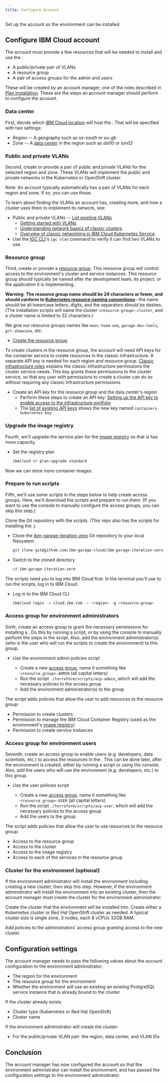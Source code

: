 ```yaml
---
title: Configure Account
---
```



<PageDescription>

Set up the account so the environment can be installed

</PageDescription>

## Configure IBM Cloud account

The account must provide a few resources that will be needed to install and use the <Globals name="env" />:
- A public/private pair of VLANs
- A resource group
- A pair of access groups for the admin and users

These will be created by an account manager, one of the roles described in [Plan Installation](/admin/plan-installation). These are the steps an account manager should perform to configure the account.


### Data center

First, decide which [IBM Cloud location](https://cloud.ibm.com/docs/overview?topic=overview-zero-downtime#ov_intro_reg "Locations for resource deployment") will host the <Globals name="env" />. That will be specified with two settings:
- Region -- A geography such as *us-south* or *eu-gb*
- Zone -- A [data center](https://cloud.ibm.com/docs/overview?topic=overview-zero-downtime#data_center) in the region such as *dal10* or *lon02*


### Public and private VLANs

Second, create or provide a pair of public and private VLANs for the selected region and zone. These VLANs will implement the public and private networks in the Kubernetes or OpenShift cluster.

<InlineNotification>

Note: An account typically automatically has a pair of VLANs for each region and zone. If so, you can use those.

</InlineNotification>

To learn about finding the VLANs an account has, creating more, and how a cluster uses them to implement its network, see:

- Public and private VLANs -- [List existing VLANs](https://cloud.ibm.com/classic/network/vlans)
    - [Getting started with VLANs](https://cloud.ibm.com/docs/infrastructure/vlans)
    - [Understanding network basics of classic clusters](https://cloud.ibm.com/docs/containers?topic=containers-plan_clusters#plan_basics)
    - [Overview of classic networking in IBM Cloud Kubernetes Service](https://cloud.ibm.com/docs/containers?topic=containers-subnets#basics)
- Use the [IGC CLI](/getting-started/cli)'s `igc vlan` command to verify it can find two VLANs to use


### Resource group

Third, create or provide a [resource group](https://cloud.ibm.com/docs/resources?topic=resources-rgs). This resource group will control access to the environment's cluster and service instances. This resource group should typically be named after the development team, its project, or the application it is implementing.

<InlineNotification kind="warning">

**Warning**: **The resource group name should be 24 characters or fewer, and should conform to [Kubernetes resource naming conventions](https://kubernetes.io/docs/concepts/overview/working-with-objects/names/#names)**--the name should be all lowercase letters, digits, and the separators should be dashes. (The <Globals name="shortName" /> installation scripts will name the cluster `<resource-group>-cluster`, and a cluster name is limited to 32 characters.)

</InlineNotification>

We give our resource groups names like `mooc-team-one`, `garage-dev-tools`, `gct-showcase`, etc.

- [Create the resource group](https://cloud.ibm.com/account/resource-groups)

To create clusters in the resource group, the account will need API keys for the container service to create resources in the classic infrastructure. A separate API key is needed for each region and resource group. [Classic infrastructure roles](https://cloud.ibm.com/docs/containers?topic=containers-access_reference#infra) explains the classic infrastructure permissions the cluster service needs. This key grants these permissions to the cluster service, so that any user with permissions to create a cluster can do so without requiring any classic infrastructure permissions.

- Create an API key for the resource group and the data center's region
    - Perform these steps to create an API key: [Setting up the API key to enable access to the infrastructure portfolio](https://cloud.ibm.com/docs/containers?topic=containers-users#api_key)
    - The [list of existing API keys](https://cloud.ibm.com/iam/apikeys) shows the new key named `containers-kubernetes-key`


### Upgrade the image registry

Fourth, we'll upgrade the service plan for the [image registry](/guides/image-registry) so that is has more capacity.

- Set the registry plan

    ```bash
    ibmcloud cr plan-upgrade standard
    ```

Now we can store more container images.


### Prepare to run scripts

Fifth, we'll use some scripts in the steps below to help create access groups. Here, we'll download the scripts and prepare to run them. (If you want to use the console to manually configure the access groups, you can skip this step.)

Clone the Git repository with the scripts. (This repo also has the scripts for installing the <Globals name="env" />.)

- Clone the [ibm-garage-iteration-zero](https://github.com/ibm-garage-cloud/ibm-garage-iteration-zero) Git repository to your local filesystem
    ```bash
    git clone git@github.com:ibm-garage-cloud/ibm-garage-iteration-zero.git
    ```

- Switch to the cloned directory
    ```bash
    cd ibm-garage-iteration-zero
    ```

The scripts need you to log into IBM Cloud first. In the terminal you'll use to run the scripts, log in to IBM Cloud.

- Log in to the IBM Cloud CLI
    ```bash
    ibmcloud login -a cloud.ibm.com -r <region> -g <resource-group>
    ```


### Access group for environment administrators

Sixth, create an access group to grant the necessary permissions for installing a <Globals name="env" />. Do this by running a script, or by using the console to manually perform the steps in the script. Also, add the environment administrator(s) (who is the user who will run the scripts to create the environment) to this group.

- Use the environment admin policies script

    - Create a new [access group](https://cloud.ibm.com/docs/iam?topic=iam-account_setup), name it something like `<resource_group>-ADMIN` (all capital letters)
    - Run the script `./terraform/scripts/acp-admin`, which will add the necessary policies to the access group
    - Add the environment administrator(s) to the group

The script adds policies that allow the user to add resources to the resource group:
- Permission to create clusters
- Permission to manage the IBM Cloud Container Registry (used as the environment's [image registry](/guides/image-registry))
- Permission to create service instances


### Access group for environment users

Seventh, create an access group to enable users (e.g. developers, data scientists, etc.) to access the resources in the <Globals name="env" />. This can be done later, after the environment is created, either by running a script or using the console. Also, add the users who will use the environment (e.g. developers, etc.) to this group.

- Use the user policies script

    - Create a new [access group](https://cloud.ibm.com/docs/iam?topic=iam-account_setup), name it something like `<resource_group>-USER` (all capital letters)
    - Run the script `./terraform/scripts/acp-user`, which will add the necessary policies to the access group
    - Add the users to the group

The script adds policies that allow the user to use resources to the resource group:
- Access to the resource group
- Access to the cluster
- Access to the image registry
- Access to each of the services in the resource group


### Cluster for the environment (optional)

If the environment administrator will install the environment including creating a new cluster, then skip this step. However, if the environment administrator will install the environment into an existing cluster, then the account manager must create the cluster for the environment administrator.

Create the cluster that the environment will be installed into. Create either a Kubernetes cluster or Red Hat OpenShift cluster as needed. A typical cluster size is single zone, 3 nodes, each 8 vCPUs 32GB RAM.

Add policies to the administrators' access group granting access to the new cluster.


## Configuration settings

The account manager needs to pass the following values about the account configuration to the environment administrator:
- The region for the environment
- The resource group for the environment
- Whether the environment will use an existing an existing PostgreSQL service instance that is already bound to the cluster

If the cluster already exists:
- Cluster type (Kubernetes or Red Hat OpenShift)
- Cluster name

If the environment administrator will create the cluster:
- For the public/private VLAN pair: the region, data center, and VLAN IDs


## Conclusion

The account manager has now configured the account so that the environment administrator can install the environment, and has passed the configuration settings to the environment administrator.
